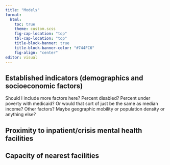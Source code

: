 ```yaml
---
title: "Models"
format: 
  html: 
    toc: true
    theme: custom.scss
    fig-cap-location: "top"
    tbl-cap-location: "top"
    title-block-banner: true
    title-block-banner-color: "#744FC6"
    fig-align: "center"
editor: visual
---
```


## Established indicators (demographics and socioeconomic factors)

```{=tex}
\begin{equation}
\begin{array}{lcrl} 
\text{data:} & \hspace{.025in} & \text{Imprisonment Rate}|\beta_0,\beta_1 & \stackrel{ind}{\sim} Pois\left(\lambda_i \right) \;\; \text{ with } \;\;
\\ 
&&& \log\left( \lambda_i \right) = \beta_0 + \\
&&& \beta_1\text{Percent Black} + \\
&&& \beta_2\text{Median Income} + \\
&& \hspace{.025in} & \beta_3\text{Unemployment Rate} + \\
&&& \beta_4\text{Percent with Bachelor's Degree} + \\
&&& \beta_5\text{Urban} \\
\\
\text{priors:} & & \beta_{0} & \sim N\left(200, 100 \right) \\
&& \beta_1 & \sim N(100, 60) \\
&& \beta_2 & \sim N(-50, 15) \\
&& \beta_3 & \sim N(100, 25) \\
&& \beta_4 & \sim N(-100, 35) \\
&& \beta_5 & \sim N(100, 25) \\
&& \sigma & \sim \text{Exp}(l)
\end{array}
\end{equation}
```
Should I include more factors here? Percent disabled? Percent under poverty with medicaid? Or would that sort of just be the same as median income? Other factors? Maybe geographic mobility or population density or anything else?

## Proximity to inpatient/crisis mental health facilities

```{=tex}
\begin{equation}
\begin{array}{lcrl} 
\text{data:} & \hspace{.025in} & \text{Imprisonment Rate}|\beta_0,\beta_1 & \stackrel{ind}{\sim} Pois\left(\lambda_i \right) \;\; \text{ with } \;\;
\\ 
&&& \log\left( \lambda_i \right) = \beta_0 + \beta_1\text{Driving Miles to Inpatient Facility}\\ 
\\
\text{priors:} & & \beta_0 & \sim N(200, 100)  \\
&& \beta_1 & \sim N(100, 30) \\
\\
\text{data:} & \hspace{.025in} & \text{Imprisonment Rate}|\beta_0,\beta_1 & \stackrel{ind}{\sim} Pois\left(\lambda_i \right) \;\; \text{ with } \;\;
\\ 
&&& \log\left( \lambda_i \right) = \beta_0 + \beta_1\text{Driving Miles to Inpatient Facility w/ Crisis Intervention}\\ 
\\
\text{priors:} & & \beta_0 & \sim N(200, 100)  \\
&& \beta_1 & \sim N(100, 30)
\end{array}
\end{equation}
```
## Capacity of nearest facilities

```{=tex}
\begin{equation}
\begin{array}{lcrl} 
\text{data:} & \hspace{.025in} & \text{Imprisonment Rate}|\beta_0,\beta_1 & \stackrel{ind}{\sim} Pois\left(\lambda_i \right) \;\; \text{ with } \;\;
\\ 
&&& \log\left( \lambda_i \right) = \beta_0 + \beta_1\text{Capacity of Nearest Inpatient Facility}\\ 
\\
\text{priors:} & & \beta_0 & \sim N(200, 100)  \\
&& \beta_1 & \sim N(100, 30) \\
\\
\text{data:} & \hspace{.025in} & \text{Imprisonment Rate}|\beta_0,\beta_1 & \stackrel{ind}{\sim} Pois\left(\lambda_i \right) \;\; \text{ with } \;\;
\\ 
&&& \log\left( \lambda_i \right) = \beta_0 + \beta_1\text{Capacity of Nearest Inpatient Facility w/ Crisis Intervention}\\ 
\\
\text{priors:} & & \beta_0 & \sim N(200, 100)  \\
&& \beta_1 & \sim N(100, 30)
\end{array}
\end{equation}
```
